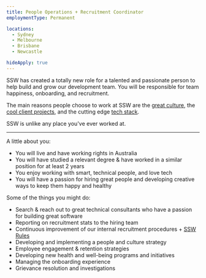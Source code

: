 ```yaml
---
title: People Operations + Recruitment Coordinator
employmentType: Permanent

locations: 
  - Sydney
  - Melbourne
  - Brisbane
  - Newcastle

hideApply: true
---
```

        
SSW has created a totally new role for a talented and passionate person to help build and grow our development team. You will be responsible for team happiness, onboarding, and recruitment.

The main reasons people choose to work at SSW are the [great culture](https://www.ssw.com.au/company/culture), the [cool client projects](https://www.ssw.com.au/company/clients), and the cutting edge [tech stack](https://www.ssw.com.au/consulting).  

SSW is unlike any place you've ever worked at.

---

A little about you:

* You will live and have working rights in Australia
* You will have studied a relevant degree & have worked in a similar position for at least 2 years
* You enjoy working with smart, technical people, and love tech
* You will have a passion for hiring great people and developing creative ways to keep them happy and healthy

Some of the things you might do:

* Search & reach out to great technical consultants who have a passion for building great software
* Reporting on recruitment stats to the hiring team
* Continuous improvement of our internal recruitment procedures + [SSW Rules](https://ssw.com.au/rules)
* Developing and implementing a people and culture strategy
* Employee engagement & retention strategies
* Developing new health and well-being programs and initiatives
* Managing the onboarding experience
* Grievance resolution and investigations
